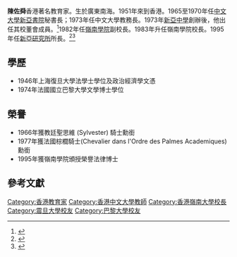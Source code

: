 '''陳佐舜'''{{BD|1922年|5月18日|2002年|12月21日|}}香港著名教育家。生於廣東南海。1951年來到香港。1965至1970年任[[中文大學|中文大學]][[新亞書院|新亞書院]]秘書長；1973年任中文大學教務長。1973年[[新亞中學|新亞中學]]創辦後，他出任其校董會成員。<ref name="梅校長講詞">{{cite web|url=http://www.nams.edu.hk/documents/1415NAMS_intro.pdf|title=創校簡史|last=|first=|date=|website=|publisher=[[新亞中學|新亞中學]]|access-date=2020年4月30日|quote=|archive-date=2020年8月5日|archive-url=https://web.archive.org/web/20200805045145/http://www.nams.edu.hk/documents/1415NAMS_intro.pdf|dead-url=yes}}</ref>1982年任[[嶺南學院|嶺南學院]]副校長。1983年升任嶺南學院校長。1995年任[[新亞研究所|新亞研究所]]所長。<ref>{{Cite web |url=http://www.hsstudyc.org.hk/big5/tripod_b5/b5_tripod_128_06.html |title=深切悼念陳佐舜博士 |accessdate=2015-08-25 |archive-date=2015-09-24 |archive-url=https://web.archive.org/web/20150924031638/http://www.hsstudyc.org.hk/big5/tripod_b5/b5_tripod_128_06.html |dead-url=no }}</ref><ref>{{Cite web |url=http://archives.catholic.org.hk/Online%20Exhibition/TC-CHEN.htm |title=陳佐舜博士 |accessdate=2015-08-25 |archive-date=2016-08-05 |archive-url=https://web.archive.org/web/20160805220446/http://archives.catholic.org.hk/Online%20Exhibition/TC-CHEN.htm |dead-url=no }}</ref>

==學歷==
*1946年上海復旦大學法學士學位及政治經濟學文憑
*1974年法國國立巴黎大學文學博士學位

==榮譽==
*1966年獲教廷聖思維 (Sylvester) 騎士勳銜
*1977年獲法國棕櫚騎士(Chevalier dans l'Ordre des Palmes Academiques)勳銜
*1995年獲嶺南學院頒授榮譽法律博士

==參考文獻==
{{reflist}}
[[Category:香港教育家|Category:香港教育家]]
[[Category:香港中文大學教師|Category:香港中文大學教師]]
[[Category:香港嶺南大學校長|Category:香港嶺南大學校長]]
[[Category:震旦大學校友|Category:震旦大學校友]]
[[Category:巴黎大學校友|Category:巴黎大學校友]]